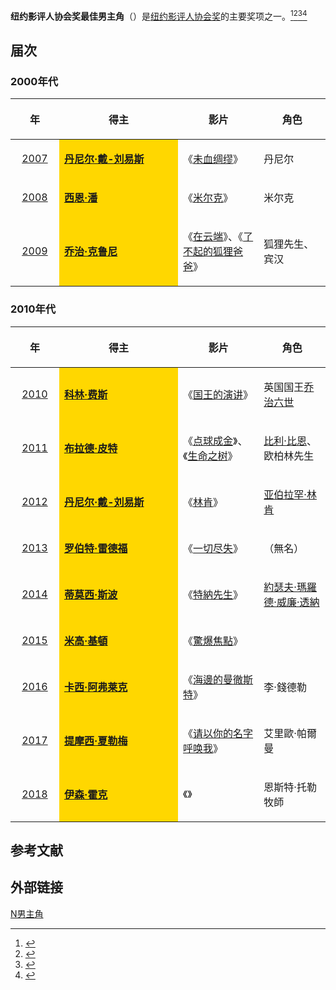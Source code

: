 '''纽约影评人协会奖最佳男主角'''（{{lang-en|'''New York Film Critics Circle Award for Best Actor'''}}）是[[纽约影评人协会|纽约影评人协会奖]]的主要奖项之一。<ref>{{cite web |url=http://ent.163.com/12/1205/07/8HUMT62200032DGD.html |title=纽约影评人协会三项大奖颁给《刺杀本·拉丹》 |accessdate=2012 |publisher=网易 |work= |language=zh-hans |archive-url=https://web.archive.org/web/20140329110641/http://ent.163.com/12/1205/07/8HUMT62200032DGD.html |archive-date=2014-03-29 |dead-url=yes }}</ref><ref>{{cite web|url=http://www.yangtse.com/system/2013/12/04/019511598.shtml|title=第79届纽约影评人协会奖揭晓 《美国骗局》称雄|accessdate=2013|publisher=扬子晚报网|work=|language=zh-hans|deadurl=yes|archiveurl=https://web.archive.org/web/20160305025112/http://www.yangtse.com/system/2013/12/04/019511598.shtml|archivedate=2016-03-05}}</ref><ref>{{cite web |url=http://ent.ifeng.com/movie/news/occident/detail_2013_12/04/31781541_0.shtml |title=《美国骗局》夺纽约影评人奖 《十二年》获最佳导演 |accessdate=2013 |publisher=凤凰网 |work= |language=zh-hans |archive-date=2020-03-03 |archive-url=https://web.archive.org/web/20200303192639/http://ent.ifeng.com/movie/news/occident/detail_2013_12/04/31781541_0.shtml |dead-url=no }}</ref><ref>{{cite web |url=http://ent.sina.com.cn/m/f/2009-12-15/08382810597.shtml |title=纽约影评人协会奖：《拆弹部队》继续驰骋(图) |accessdate=2009 |publisher=新浪网 |work= |language=zh-hans |archive-date=2019-06-03 |archive-url=https://web.archive.org/web/20190603151132/http://ent.sina.com.cn/m/f/2009-12-15/08382810597.shtml |dead-url=no }}</ref>

== 届次 ==
=== 2000年代 ===
{| class="wikitable" width="95%" cellpadding="5"
|-
!width="100"|年
!width="450"|得主
!width="250"|影片
!width="200"|角色
|-
|style="text-align:center;"| [[2007年纽约影评人协会奖|2007]] || style="background:#FFD700;" | '''[[丹尼尔·戴-刘易斯|丹尼尔·戴-刘易斯]]''' || 《[[未血绸缪|未血绸缪]]》 ||  丹尼尔
|-
|style="text-align:center;"| [[2008年纽约影评人协会奖|2008]] ||  style="background:#FFD700;" | '''[[西恩·潘|西恩·潘]]''' ||《[[米尔克|米尔克]]》  || 米尔克
|-
|style="text-align:center;"| [[2009年纽约影评人协会奖|2009]] ||  style="background:#FFD700;" |'''[[乔治·克鲁尼|乔治·克鲁尼]]''' ||《[[在云端_(电影)|在云端]]》、《[[了不起的狐狸爸爸|了不起的狐狸爸爸]]》  ||  狐狸先生、宾汉
|}

=== 2010年代 ===
{| class="wikitable" width="95%" cellpadding="5"
|-
!width="100"|年
!width="450"|得主
!width="250"|影片
!width="200"|角色
|-
|style="text-align:center;"| [[2010年纽约影评人协会奖|2010]] ||  style="background:#FFD700;" | '''[[科林·费斯|科林·费斯]]''' ||  《[[国王的演讲|国王的演讲]]》|| 英国国王[[乔治六世|乔治六世]]
|-
|style="text-align:center;"| [[2011年纽约影评人协会奖|2011]] ||  style="background:#FFD700;" | '''[[布拉德·皮特|布拉德·皮特]]''' || 《[[点球成金|点球成金]]》、《[[生命之树_(电影)|生命之树]]》 ||  [[比利·比恩|比利·比恩]]、欧柏林先生
|-
|style="text-align:center;"| [[2012年纽约影评人协会奖|2012]] ||  style="background:#FFD700;" | '''[[丹尼尔·戴-刘易斯|丹尼尔·戴-刘易斯]]'''|| 《[[林肯_(2012年电影)|林肯]]》 || [[亚伯拉罕·林肯|亚伯拉罕·林肯]]
|-
|style="text-align:center;"| [[2013年纽约影评人协会奖|2013]] || style="background:#FFD700;" | '''[[罗伯特·雷德福|罗伯特·雷德福]]'''|| 《[[一切尽失|一切尽失]]》  || （無名）
|-
|style="text-align:center;"| [[2014年纽约影评人协会奖|2014]] || style="background:#FFD700;" | '''[[蒂莫西·斯波|蒂莫西·斯波]]'''|| 《[[特納先生|特納先生]]》  || [[約瑟夫·瑪羅德·威廉·透納|約瑟夫·瑪羅德·威廉·透納]]
|-
|style="text-align:center;"| [[2015年纽约影评人协会奖|2015]] || style="background:#FFD700;" | '''[[米高·基頓|米高·基頓]]'''|| 《[[驚爆焦點|驚爆焦點]]》  || {{link-en|瓦特·V·羅賓森|Walter V. Robinson|瓦特·“羅比”·羅賓森}}
|-
|style="text-align:center;"| [[2016年纽约影评人协会奖|2016]] || style="background:#FFD700;" | '''[[卡西·阿弗莱克|卡西·阿弗莱克]]'''|| 《[[海邊的曼徹斯特|海邊的曼徹斯特]]》  || 李·錢德勒
|-
|style="text-align:center;"| [[2017年纽约影评人协会奖|2017]] || style="background:#FFD700;" | '''[[提摩西·夏勒梅|提摩西·夏勒梅]]'''|| 《[[请以你的名字呼唤我_(电影)|请以你的名字呼唤我]]》  || 艾里歐·帕爾曼
|-
|style="text-align:center;"| [[2018年纽约影评人协会奖|2018]] || style="background:#FFD700;" | '''[[伊森·霍克|伊森·霍克]]'''|| 《{{link-en|牧師的最後誘惑|First Reformed}}》  || 恩斯特·托勒牧師
|}

==参考文献==
{{reflist}}

== 外部链接 ==
{{纽约影评人协会奖}}
{{紐約影評人協會獎最佳男主角}}
[[Category:纽约影评人协会奖|N男主角]]